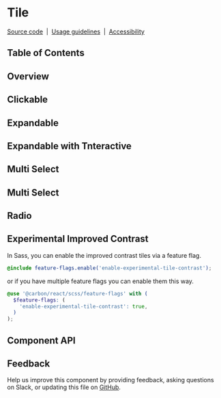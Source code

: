 
# Tile

[Source code](https://github.com/carbon-design-system/carbon/tree/main/packages/react/src/components/Tile)
&nbsp;|&nbsp;
[Usage guidelines](https://www.carbondesignsystem.com/components/tile/usage)
&nbsp;|&nbsp;
[Accessibility](https://www.carbondesignsystem.com/components/tile/accessibility)

## Table of Contents

## Overview

<Preview>
  <Story id="components-tile--default" />
</Preview>

## Clickable

<Preview>
  <Story id="components-tile--clickable" />
</Preview>

## Expandable

<Preview>
  <Story id="components-tile--expandable" />
</Preview>

## Expandable with Tnteractive

<Preview>
  <Story id="components-tile--expandable-with-interactive" />
</Preview>

## Multi Select

<Preview>
  <Story id="components-tile--selectable" />
</Preview>

## Multi Select

<Preview>
  <Story id="components-tile--multi-select" />
</Preview>

## Radio

<Preview>
  <Story id="components-tile--radio" />
</Preview>

## Experimental Improved Contrast

In Sass, you can enable the improved contrast tiles via a feature flag.

```scss
@include feature-flags.enable('enable-experimental-tile-contrast');
```

or if you have multiple feature flags you can enable them this way.

```scss
@use '@carbon/react/scss/feature-flags' with (
  $feature-flags: (
    'enable-experimental-tile-contrast': true,
  )
);
```

<Preview>
  <div style={{ width: '1018px', maxWidth: '100%' }}>
    <Story id="components-tile-experimental-improved-contrast--clickable" />
  </div>
  <div style={{ width: '1018px', maxWidth: '100%' }}>
    <Story id="components-tile-experimental-improved-contrast--expandable" />
  </div>
  <div style={{ width: '1018px', maxWidth: '100%' }}>
    <Story id="components-tile-experimental-improved-contrast--multi-select" />
  </div>
  <div style={{ width: '1018px', maxWidth: '100%' }}>
    <Story id="components-tile-experimental-improved-contrast--radio" />
  </div>
  <div style={{ width: '1018px', maxWidth: '100%' }}>
    <Story id="components-tile-experimental-improved-contrast--selectable" />
  </div>
</Preview>

## Component API

<Props />

## Feedback

Help us improve this component by providing feedback, asking questions on Slack,
or updating this file on
[GitHub](https://github.com/carbon-design-system/carbon/edit/main/packages/react/src/components/Tile/Tile.mdx).
